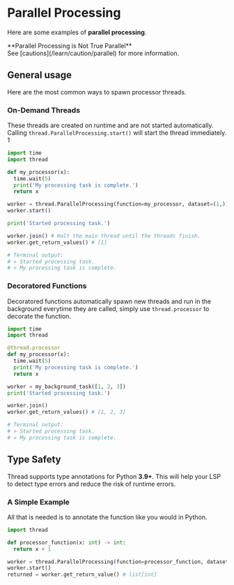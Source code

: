 
# Parallel Processing

Here are some examples of **parallel processing**.

<Callout type="warning">
  **Parallel Processing is Not True Parallel**
  <br />
  See [cautions](/learn/caution/parallel) for more information.
</Callout>

## General usage

Here are the most common ways to spawn processor threads.

### On-Demand Threads

These threads are created on runtime and are not started automatically.
Calling `thread.ParallelProcessing.start()` will start the thread immediately.
1

```py
import time
import thread

def my_processor(x):
  time.wait(5)
  print('My processing task is complete.')
  return x

worker = thread.ParallelProcessing(function=my_processor, dataset=(1,))
worker.start()

print('Started processing task.')

worker.join() # Halt the main thread until the threads finish.
worker.get_return_values() # [1]

# Terminal output:
# > Started processing task.
# > My processing task is complete.
```

### Decoratored Functions

Decoratored functions automatically spawn new threads and run in the background everytime they are called,
simply use `thread.processor` to decorate the function.

```py
import time
import thread

@thread.processor
def my_processor(x):
  time.wait(5)
  print('My processing task is complete.')
  return x

worker = my_background_task([1, 2, 3])
print('Started processing task.')

worker.join()
worker.get_return_values() # [1, 2, 3]

# Terminal output:
# > Started processing task.
# > My processing task is complete.
```

## Type Safety

Thread supports type annotations for Python **3.9+**.
This will help your LSP to detect type errors and reduce the risk of runtime errors.

### A Simple Example

All that is needed is to annotate the function like you would in Python.

```py
import thread

def processor_function(x: int) -> int:
  return x + 1

worker = thread.ParallelProcessing(function=processor_function, dataset=(1,))
worker.start()
returned = worker.get_return_value() # list[int]
```
